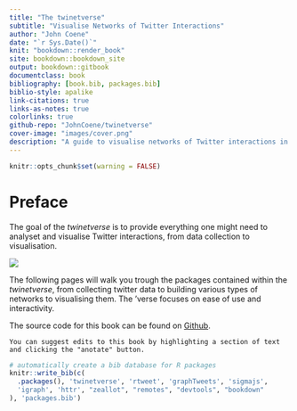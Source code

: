 ```yaml
--- 
title: "The twinetverse"
subtitle: "Visualise Networks of Twitter Interactions"
author: "John Coene"
date: "`r Sys.Date()`"
knit: "bookdown::render_book"
site: bookdown::bookdown_site
output: bookdown::gitbook
documentclass: book
bibliography: [book.bib, packages.bib]
biblio-style: apalike
link-citations: true
links-as-notes: true
colorlinks: true
github-repo: "JohnCoene/twinetverse"
cover-image: "images/cover.png"
description: "A guide to visualise networks of Twitter interactions in R using the twinetverse."
---
```


```r
knitr::opts_chunk$set(warning = FALSE)
```

# Preface

The goal of the _twinetverse_ is to provide everything one might need to analyset and visualise Twitter interactions, from data collection to visualisation.

<a>
<img src="images/cover.png" style="max-height:150px;margin-right:2%;"/>
</a>

The following pages will walk you trough the packages contained within the _twinetverse_, from collecting twitter data to building various types of networks to visualising them. The 'verse focuses on ease of use and interactivity.

The source code for this book can be found on [Github](http://github.com/JohnCoene/twinetbook).

```block
You can suggest edits to this book by highlighting a section of text and clicking the "anotate" button.
```

```r
# automatically create a bib database for R packages
knitr::write_bib(c(
  .packages(), 'twinetverse', 'rtweet', 'graphTweets', 'sigmajs',
  'igraph', 'httr', "zeallot", "remotes", "devtools", "bookdown"
), 'packages.bib')
```
